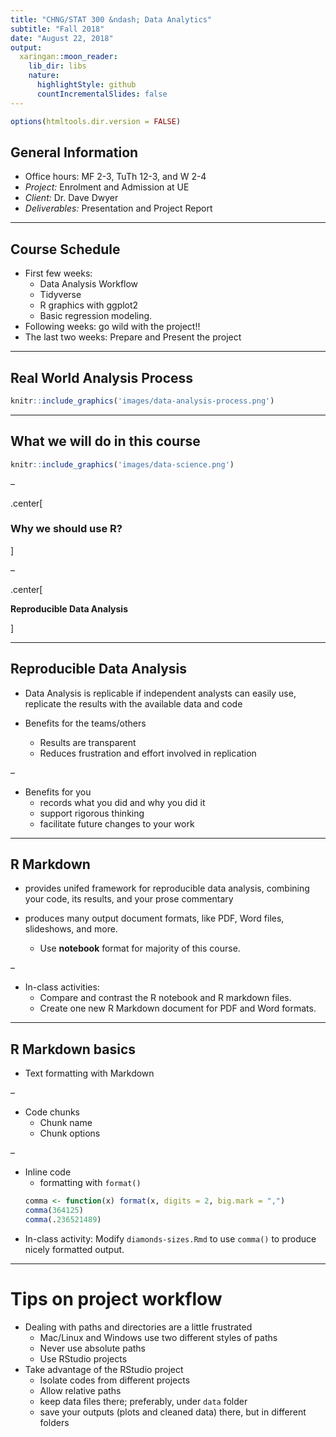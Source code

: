 ```yaml
---
title: "CHNG/STAT 300 &ndash; Data Analytics"
subtitle: "Fall 2018"
date: "August 22, 2018"
output:
  xaringan::moon_reader:
    lib_dir: libs
    nature:
      highlightStyle: github
      countIncrementalSlides: false
---
```


```r
options(htmltools.dir.version = FALSE)
```

## General Information

- Office hours: MF 2-3, TuTh 12-3, and W 2-4
- *Project:* Enrolment and Admission at UE
- *Client:* Dr. Dave Dwyer
- *Deliverables:* Presentation and Project Report

---

## Course Schedule

- First few weeks: 
  - Data Analysis Workflow 
  - Tidyverse
  - R graphics with ggplot2 
  - Basic regression modeling.
- Following weeks: go wild with the project!!
- The last two weeks: Prepare and Present the project

---

## Real World Analysis Process

```r
knitr::include_graphics('images/data-analysis-process.png')
```

---

## What we will do in this course 

```r
knitr::include_graphics('images/data-science.png')
```

--

.center[

### Why we should use R?

]

--

.center[ 

**Reproducible Data Analysis**

]


---

## Reproducible Data Analysis

- Data Analysis is replicable if independent analysts can easily use, replicate the results with the available data and code

- Benefits for the teams/others
  - Results are transparent
  - Reduces frustration and effort involved in replication

--

- Benefits for you
  - records what you did and why you did it
  - support rigorous thinking
  - facilitate future changes to your work
  
---

## R Markdown

- provides unifed framework for reproducible data analysis, combining your code, its results, and your prose commentary

- produces many output document formats, like PDF, Word files, slideshows, and more.
  - Use **notebook** format for majority of this course.

--

- In-class activities: 
  - Compare and contrast the R notebook and R markdown files.
  - Create one new R Markdown document for PDF and Word formats.

---

## R Markdown basics

- Text formatting with Markdown

--

- Code chunks
  - Chunk name
  - Chunk options

--

- Inline code
  - formatting  with `format()`
```r
comma <- function(x) format(x, digits = 2, big.mark = ",")
comma(364125)
comma(.236521489)
```

- In-class activity: Modify `diamonds-sizes.Rmd` to use `comma()` to produce nicely formatted output. 

---

# Tips on project workflow

- Dealing with paths and directories are a little frustrated
  - Mac/Linux and Windows use two different styles of paths
  - Never use absolute paths
  - Use RStudio projects

- Take advantage of the RStudio project
  - Isolate codes from different projects
  - Allow relative paths
  - keep data files there; preferably, under `data` folder
  - save your outputs (plots and cleaned data) there, but in different folders



